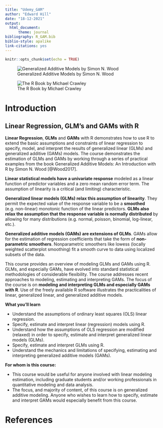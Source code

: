 ```yaml
---
title: "Udemy_GAM"
author: "Edward Hill"
date: "18-12-2021"
output: 
  html_document:
      theme: journal
bibliography: R_GAM.bib
biblio-style: apalike
link-citations: yes
---
```


```r
knitr::opts_chunk$set(echo = TRUE)
```

![Generalized Additive Models by Simon N. Wood](https://github.com/EdwardHill15/Udemy_GAM/blob/main/Wood.jpg?raw=true)

![The R Book by Michael Crawley](https://github.com/EdwardHill15/Udemy_GAM/blob/main/Crawley.jpg?raw=true)

# Introduction

## Linear Regression, GLM's and GAMs with R

**Linear Regression**, **GLMs** and **GAMs** with R demonstrates how to use R to extend the basic assumptions and constraints of linear regression to specify, model, and interpret the results of generalized linear (GLMs) and generalized additive (GAMs) models. The course demonstrates the estimation of GLMs and GAMs by working through a series of practical examples from the book Generalized Additive Models: An Introduction with R by Simon N. Wood [@Wood2017]. 

**Linear statistical models have a univariate response** modeled as a linear function of predictor variables and a zero mean random error term. The assumption of linearity is a critical (and limiting) characteristic. 

**Generalized linear models (GLMs) relax this assumption of linearity**. They permit the expected value of the response variable to be a **smoothed** (e.g. non-linear) monotonic function of the linear predictors. **GLMs also relax the assumption that the response variable is normally distributed** by allowing for many distributions (e.g. normal, poisson, binomial, log-linear, etc.). 

**Generalized additive models (GAMs) are extensions of GLMs**. GAMs allow for the estimation of regression coefficients that take the form of **non-parametric smoothers**. Nonparametric smoothers like lowess (locally weighted scatterplot smoothing) fit a smooth curve to data using localized subsets of the data. 

This course provides an overview of modeling GLMs and GAMs using R. GLMs, and especially GAMs, have evolved into standard statistical methodologies of considerable flexibility. The course addresses recent approaches to modeling, estimating and interpreting GAMs. The focus of the course is on **modeling and interpreting GLMs and especially GAMs with R**. Use of the freely available R software illustrates the practicalities of linear, generalized linear, and generalized additive models.

**What you'll learn**

* Understand the assumptions of ordinary least squares (OLS) linear regression.
* Specify, estimate and interpret linear (regression) models using R.
* Understand how the assumptions of OLS regression are modified (relaxed) in order to specify, estimate and interpret generalized linear models (GLMs).
* Specify, estimate and interpret GLMs using R.
* Understand the mechanics and limitations of specifying, estimating and interpreting generalized additive models (GAMs).

**For whom is this course:**

* This course would be useful for anyone involved with linear modeling estimation, including graduate students and/or working professionals in quantitative modeling and data analysis.
* The focus, and majority of content, of this course is on generalized additive modeling. Anyone who wishes to learn how to specify, estimate and interpret GAMs would especially benefit from this course.





# References